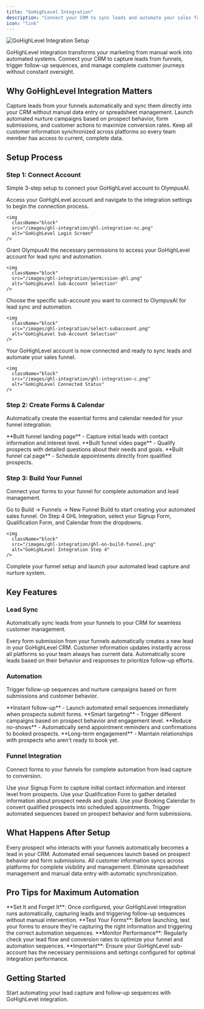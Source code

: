 ```yaml
---
title: "GoHighLevel Integration"
description: "Connect your CRM to sync leads and automate your sales funnel"
icon: "link"
---
```


<img
  className="block"
  src="/images/ghl-integration/integrations-page.png"
  alt="GoHighLevel Integration Setup"
/>

GoHighLevel integration transforms your marketing from manual work into automated systems. Connect your CRM to capture leads from funnels, trigger follow-up sequences, and manage complete customer journeys without constant oversight.

## Why GoHighLevel Integration Matters

<AccordionGroup>
  <Accordion title="Automate Lead Capture" icon="robot">
    Capture leads from your funnels automatically and sync them directly into your CRM without manual data entry or spreadsheet management.
  </Accordion>
  
  <Accordion title="Trigger Follow-Up Sequences" icon="play">
    Launch automated nurture campaigns based on prospect behavior, form submissions, and customer actions to maximize conversion rates.
  </Accordion>
  
  <Accordion title="Unify Customer Data" icon="database">
    Keep all customer information synchronized across platforms so every team member has access to current, complete data.
  </Accordion>
</AccordionGroup>

## Setup Process

### Step 1: Connect Account

Simple 3-step setup to connect your GoHighLevel account to OlympusAI.

<Steps>
  <Step title="Login to HighLevel">
    Access your GoHighLevel account and navigate to the integration settings to begin the connection process.
    
    <img
      className="block"
      src="/images/ghl-integration/ghl-integration-nc.png"
      alt="GoHighLevel Login Screen"
    />
  </Step>
  
  <Step title="Allow Permissions">
    Grant OlympusAI the necessary permissions to access your GoHighLevel account for lead sync and automation.
    
    <img
      className="block"
      src="/images/ghl-integration/permission-ghl.png"
      alt="GoHighLevel Sub-Account Selection"
    />
  </Step>

  <Step title="Select Sub-Account">
    Choose the specific sub-account you want to connect to OlympusAI for lead sync and automation.
    
    <img
      className="block"
      src="/images/ghl-integration/select-subaccount.png"
      alt="GoHighLevel Sub-Account Selection"
    />
  </Step>
  
  <Step title="Done!">
    Your GoHighLevel account is now connected and ready to sync leads and automate your sales funnel.
    
    <img
      className="block"
      src="/images/ghl-integration/ghl-integration-c.png"
      alt="GoHighLevel Connected Status"
    />
  </Step>
</Steps>

### Step 2: Create Forms & Calendar

Automatically create the essential forms and calendar needed for your funnel integration.

<CardGroup cols={3}>
  <Card title="Signup Form" icon="user-plus" color="#0D9373">
    **Built funnel landing page** - Capture initial leads with contact information and interest level.
  </Card>
  
  <Card title="Qualification Form" icon="clipboard-check" color="#07C983">
    **Built funnel video page** - Qualify prospects with detailed questions about their needs and goals.
  </Card>
  
  <Card title="Booking Calendar" icon="calendar" color="#0D9373">
    **Built funnel cal page** - Schedule appointments directly from qualified prospects.
  </Card>
</CardGroup>

### Step 3: Build Your Funnel

Connect your forms to your funnel for complete automation and lead management.

<Steps>
  <Step title="Navigate to Build">
    Go to Build → Funnels → New Funnel Build to start creating your automated sales funnel.
  </Step>
  
  <Step title="Configure Integration">
    On Step 4 GHL Integration, select your Signup Form, Qualification Form, and Calendar from the dropdowns.
    
    <img
      className="block"
      src="/images/ghl-integration/ghl-on-build-funnel.png"
      alt="GoHighLevel Integration Step 4"
    />
  </Step>
  
  <Step title="Build Your Funnel">
    Complete your funnel setup and launch your automated lead capture and nurture system.
  </Step>
</Steps>

## Key Features

### Lead Sync

Automatically sync leads from your funnels to your CRM for seamless customer management.

<AccordionGroup>
  <Accordion title="Automatic Lead Capture" icon="download">
    Every form submission from your funnels automatically creates a new lead in your GoHighLevel CRM.
  </Accordion>
  
  <Accordion title="Real-Time Data Sync" icon="sync">
    Customer information updates instantly across all platforms so your team always has current data.
  </Accordion>
  
  <Accordion title="Lead Scoring" icon="star">
    Automatically score leads based on their behavior and responses to prioritize follow-up efforts.
  </Accordion>
</AccordionGroup>

### Automation

Trigger follow-up sequences and nurture campaigns based on form submissions and customer behavior.

<CardGroup cols={2}>
  <Card title="Form Submission Triggers" icon="paper-plane" color="#0D9373">
    **Instant follow-up** - Launch automated email sequences immediately when prospects submit forms.
  </Card>
  
  <Card title="Behavior-Based Campaigns" icon="brain" color="#07C983">
    **Smart targeting** - Trigger different campaigns based on prospect behavior and engagement level.
  </Card>
  
  <Card title="Appointment Reminders" icon="bell" color="#0D9373">
    **Reduce no-shows** - Automatically send appointment reminders and confirmations to booked prospects.
  </Card>
  
  <Card title="Nurture Sequences" icon="heart" color="#07C983">
    **Long-term engagement** - Maintain relationships with prospects who aren't ready to book yet.
  </Card>
</CardGroup>

### Funnel Integration

Connect forms to your funnels for complete automation from lead capture to conversion.

<Steps>
  <Step title="Capture Leads">
    Use your Signup Form to capture initial contact information and interest level from prospects.
  </Step>
  
  <Step title="Qualify Prospects">
    Use your Qualification Form to gather detailed information about prospect needs and goals.
  </Step>
  
  <Step title="Schedule Appointments">
    Use your Booking Calendar to convert qualified prospects into scheduled appointments.
  </Step>
  
  <Step title="Automate Follow-Up">
    Trigger automated sequences based on prospect behavior and form submissions.
  </Step>
</Steps>

## What Happens After Setup

<CardGroup cols={2}>
  <Card title="Automated Lead Capture" icon="robot">
    Every prospect who interacts with your funnels automatically becomes a lead in your CRM.
  </Card>
  
  <Card title="Triggered Follow-Up" icon="play">
    Automated email sequences launch based on prospect behavior and form submissions.
  </Card>
  
  <Card title="Unified Customer Data" icon="database">
    All customer information syncs across platforms for complete visibility and management.
  </Card>
  
  <Card title="Reduced Manual Work" icon="keyboard">
    Eliminate spreadsheet management and manual data entry with automatic synchronization.
  </Card>
</CardGroup>

## Pro Tips for Maximum Automation

<Tip>
**Set It and Forget It**: Once configured, your GoHighLevel integration runs automatically, capturing leads and triggering follow-up sequences without manual intervention.
</Tip>

<Tip>
**Test Your Forms**: Before launching, test your forms to ensure they're capturing the right information and triggering the correct automation sequences.
</Tip>

<Tip>
**Monitor Performance**: Regularly check your lead flow and conversion rates to optimize your funnel and automation sequences.
</Tip>

<Warning>
**Important**: Ensure your GoHighLevel sub-account has the necessary permissions and settings configured for optimal integration performance.
</Warning>

## Getting Started

<Card title="Connect GoHighLevel" icon="play" href="https://app.etho.net/integrations/gohighlevel">
  Start automating your lead capture and follow-up sequences with GoHighLevel integration.
</Card>
